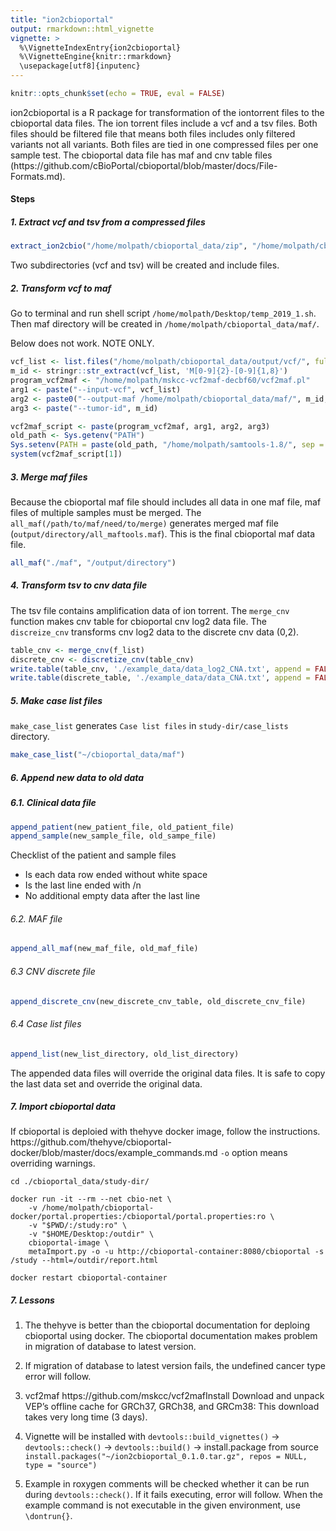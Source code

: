 ```yaml
---
title: "ion2cbioportal"
output: rmarkdown::html_vignette
vignette: >
  %\VignetteIndexEntry{ion2cbioportal}
  %\VignetteEngine{knitr::rmarkdown}
  \usepackage[utf8]{inputenc}
---
```


```r
knitr::opts_chunk$set(echo = TRUE, eval = FALSE)
```

ion2cbioportal is a R package for transformation of the iontorrent files to the cbioportal data files. The ion torrent files include a vcf and a tsv files. Both files should be filtered file that means both files includes only filtered variants not all variants. Both files are tied in one compressed files per one sample test. The cbioportal data file has maf and cnv table files (https://github.com/cBioPortal/cbioportal/blob/master/docs/File-Formats.md).

#### Steps  

##### 1. Extract vcf and tsv from a compressed files  
```r
extract_ion2cbio("/home/molpath/cbioportal_data/zip", "/home/molpath/cbioportal_data/output")
```

Two subdirectories (vcf and tsv) will be created and include files.  

##### 2. Transform vcf to maf  

Go to terminal and run shell script `/home/molpath/Desktop/temp_2019_1.sh`. Then maf directory will be created in `/home/molpath/cbioportal_data/maf/`.  

Below does not work. NOTE ONLY.

```r
vcf_list <- list.files("/home/molpath/cbioportal_data/output/vcf/", full.names = TRUE)
m_id <- stringr::str_extract(vcf_list, 'M[0-9]{2}-[0-9]{1,8}')
program_vcf2maf <- "/home/molpath/mskcc-vcf2maf-decbf60/vcf2maf.pl"
arg1 <- paste("--input-vcf", vcf_list)
arg2 <- paste0("--output-maf /home/molpath/cbioportal_data/maf/", m_id, ".maf")
arg3 <- paste("--tumor-id", m_id)

vcf2maf_script <- paste(program_vcf2maf, arg1, arg2, arg3)
old_path <- Sys.getenv("PATH")
Sys.setenv(PATH = paste(old_path, "/home/molpath/samtools-1.8/", sep = ":"))
system(vcf2maf_script[1]) 
```


##### 3. Merge maf files  

Because the cbioportal maf file should includes all data in one maf file, maf files of multiple samples must be merged. The `all_maf(/path/to/maf/need/to/merge)` generates merged maf file (`output/directory/all_maftools.maf`). This is the final cbioportal maf data file.  

```r
all_maf("./maf", "/output/directory")
```


##### 4. Transform tsv to cnv data file  

The tsv file contains amplification data of ion torrent. The `merge_cnv` function makes cnv table for cbioportal cnv log2 data file. The `discreize_cnv` transforms cnv log2 data to the discrete cnv data (0,2).

```r
table_cnv <- merge_cnv(f_list)
discrete_cnv <- discretize_cnv(table_cnv)
write.table(table_cnv, './example_data/data_log2_CNA.txt', append = FALSE, quote = FALSE, sep = "\t", na = "NA", dec = ".", col.names = TRUE, row.names = FALSE)
write.table(discrete_table, './example_data/data_CNA.txt', append = FALSE, quote = FALSE, sep = "\t", na = "NA", dec = ".", col.names = TRUE, row.names = FALSE)
```

##### 5. Make case list files  

`make_case_list` generates `Case list files` in `study-dir/case_lists` directory.  

```r
make_case_list("~/cbioportal_data/maf")
```

##### 6. Append new data to old data  

##### 6.1. Clinical data file  

```r
append_patient(new_patient_file, old_patient_file)
append_sample(new_sample_file, old_sampe_file)
```

Checklist of the patient and sample files  

- Is each data row ended without white space
- Is the last line ended with /n
- No additional empty data after the last line

###### 6.2. MAF file  

```r
append_all_maf(new_maf_file, old_maf_file)
```

###### 6.3 CNV discrete file  

```r
append_discrete_cnv(new_discrete_cnv_table, old_discrete_cnv_file)
```

###### 6.4 Case list files  

```r
append_list(new_list_directory, old_list_directory)
```


The appended data files will override the original data files. It is safe to copy the last data set and override the original data.  

##### 7. Import cbioportal data  

If cbioportal is deploied with thehyve docker image, follow the instructions. https://github.com/thehyve/cbioportal-docker/blob/master/docs/example_commands.md `-o` option means overriding warnings.  


```{}
cd ./cbioportal_data/study-dir/

docker run -it --rm --net cbio-net \
    -v /home/molpath/cbioportal-docker/portal.properties:/cbioportal/portal.properties:ro \
    -v "$PWD/:/study:ro" \
    -v "$HOME/Desktop:/outdir" \
    cbioportal-image \
    metaImport.py -o -u http://cbioportal-container:8080/cbioportal -s /study --html=/outdir/report.html

docker restart cbioportal-container
```

##### 7. Lessons  

1. The thehyve is better than the cbioportal documentation for deploing cbioportal using docker. The cbioportal documentation makes problem in migration of database to latest version.  

2. If migration of database to latest version fails, the undefined cancer type error will follow.  

3. vcf2maf https://github.com/mskcc/vcf2mafInstall 
Download and unpack VEP's offline cache for GRCh37, GRCh38, and GRCm38: This download takes very long time (3 days).  

4. Vignette will be installed with `devtools::build_vignettes()` -> `devtools::check()` -> `devtools::build()` -> install.package from source `install.packages("~/ion2cbioportal_0.1.0.tar.gz", repos = NULL, type = "source")`

5. Example in roxygen comments will be checked whether it can be run during `devtools::check()`. If it fails executing, error will follow. When the example command is not executable in the given environment, use `\dontrun{}`.  